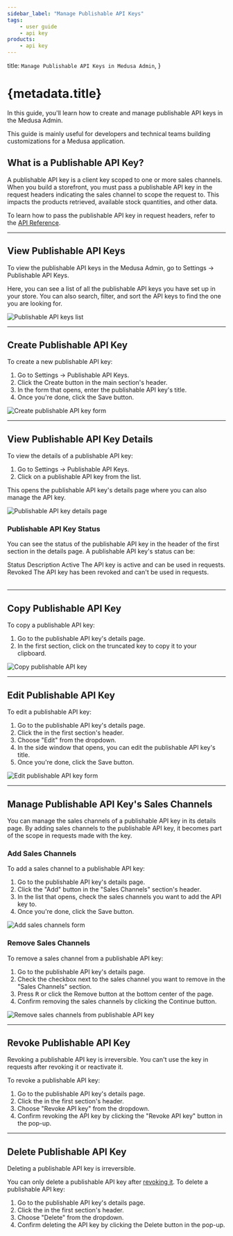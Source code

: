 ```yaml
---
sidebar_label: "Manage Publishable API Keys"
tags:
    - user guide
    - api key
products:
    - api key
---
```



  title: `Manage Publishable API Keys in Medusa Admin`,
}

# {metadata.title}

In this guide, you'll learn how to create and manage publishable API keys in the Medusa Admin.

<Note>

This guide is mainly useful for developers and technical teams building customizations for a Medusa application.

</Note>

## What is a Publishable API Key?

A publishable API key is a client key scoped to one or more sales channels. When you build a storefront, you must pass a publishable API key in the request headers indicating the sales channel to scope the request to. This impacts the products retrieved, available stock quantities, and other data.

To learn how to pass the publishable API key in request headers, refer to the [API Reference](!api!/store#publishable-api-key).

---

## View Publishable API Keys

To view the publishable API keys in the Medusa Admin, go to Settings -> Publishable API Keys.

Here, you can see a list of all the publishable API keys you have set up in your store. You can also search, filter, and sort the API keys to find the one you are looking for.

![Publishable API keys list](https://res.cloudinary.com/dza7lstvk/image/upload/v1740489989/User%20Guide/Screenshot_2025-02-25_at_3.26.09_PM_xmpxdw.png)

---

## Create Publishable API Key

To create a new publishable API key:

1. Go to Settings -> Publishable API Keys.
2. Click the Create button in the main section's header.
3. In the form that opens, enter the publishable API key's title.
4. Once you're done, click the Save button.

![Create publishable API key form](https://res.cloudinary.com/dza7lstvk/image/upload/v1740490166/User%20Guide/Screenshot_2025-02-25_at_3.28.44_PM_aosbhw.png)

---

## View Publishable API Key Details

To view the details of a publishable API key:

1. Go to Settings -> Publishable API Keys.
2. Click on a publishable API key from the list.

This opens the publishable API key's details page where you can also manage the API key.

![Publishable API key details page](https://res.cloudinary.com/dza7lstvk/image/upload/v1740490244/User%20Guide/Screenshot_2025-02-25_at_3.30.35_PM_bgcl23.png)

### Publishable API Key Status

You can see the status of the publishable API key in the header of the first section in the details page. A publishable API key's status can be:

<Table>
  <Table.Header>
    <Table.Row>
      <Table.HeaderCell>Status</Table.HeaderCell>
      <Table.HeaderCell>Description</Table.HeaderCell>
    </Table.Row>
  </Table.Header>
  <Table.Body>
    <Table.Row>
      <Table.Cell>Active</Table.Cell>
      <Table.Cell>The API key is active and can be used in requests.</Table.Cell>
    </Table.Row>
    <Table.Row>
      <Table.Cell>Revoked</Table.Cell>
      <Table.Cell>The API key has been revoked and can't be used in requests.</Table.Cell>
    </Table.Row>
  </Table.Body>
</Table>

---

## Copy Publishable API Key

To copy a publishable API key:

1. Go to the publishable API key's details page.
2. In the first section, click on the truncated key to copy it to your clipboard.

![Copy publishable API key](https://res.cloudinary.com/dza7lstvk/image/upload/v1740500116/User%20Guide/Screenshot_2025-02-25_at_6.14.15_PM_muwq9e.png)

---

## Edit Publishable API Key

To edit a publishable API key:

1. Go to the publishable API key's details page.
2. Click the <InlineIcon Icon={EllipsisHorizontal} alt="three-dots" /> in the first section's header.
3. Choose "Edit" from the dropdown.
4. In the side window that opens, you can edit the publishable API key's title.
5. Once you're done, click the Save button.

![Edit publishable API key form](https://res.cloudinary.com/dza7lstvk/image/upload/v1740490481/User%20Guide/Screenshot_2025-02-25_at_3.34.28_PM_hxppxj.png)

---

## Manage Publishable API Key's Sales Channels

You can manage the sales channels of a publishable API key in its details page. By adding sales channels to the publishable API key, it becomes part of the scope in requests made with the key.

### Add Sales Channels

To add a sales channel to a publishable API key:

1. Go to the publishable API key's details page.
2. Click the "Add" button in the "Sales Channels" section's header.
3. In the list that opens, check the sales channels you want to add the API key to.
4. Once you're done, click the Save button.

![Add sales channels form](https://res.cloudinary.com/dza7lstvk/image/upload/v1740490636/User%20Guide/Screenshot_2025-02-25_at_3.37.05_PM_ontnzy.png)

### Remove Sales Channels

To remove a sales channel from a publishable API key:

1. Go to the publishable API key's details page.
2. Check the checkbox next to the sales channel you want to remove in the "Sales Channels" section.
3. Press <Kbd>R</Kbd> or click the Remove button at the bottom center of the page.
4. Confirm removing the sales channels by clicking the Continue button.

![Remove sales channels from publishable API key](https://res.cloudinary.com/dza7lstvk/image/upload/v1740490931/User%20Guide/Screenshot_2025-02-25_at_3.38.41_PM_pmlbqk.png)

---

## Revoke Publishable API Key

<Note type="warning">

Revoking a publishable API key is irreversible. You can't use the key in requests after revoking it or reactivate it.

</Note>

To revoke a publishable API key:

1. Go to the publishable API key's details page.
2. Click the <InlineIcon Icon={EllipsisHorizontal} alt="three-dots" /> in the first section's header.
3. Choose "Revoke API key" from the dropdown.
4. Confirm revoking the API key by clicking the "Revoke API key" button in the pop-up.

---

## Delete Publishable API Key

<Note type="warning">

Deleting a publishable API key is irreversible.

</Note>

You can only delete a publishable API key after [revoking it](#revoke-publishable-api-key). To delete a publishable API key:

1. Go to the publishable API key's details page.
2. Click the <InlineIcon Icon={EllipsisHorizontal} alt="three-dots" /> in the first section's header.
3. Choose "Delete" from the dropdown.
4. Confirm deleting the API key by clicking the Delete button in the pop-up.
